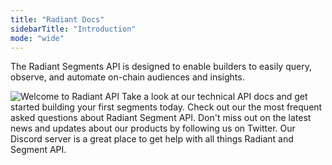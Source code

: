 ```yaml
---
title: "Radiant Docs"
sidebarTitle: "Introduction"
mode: "wide"
---
```


The Radiant Segments API is designed to enable builders to easily query, observe, and automate on-chain audiences and insights.

<img className="w-full" src="/images/radiant-banner.png" alt="Welcome to Radiant API" />

<CardGroup cols={2}>
  <Card
    title="API Docs"
    icon="book-open-cover"
    href="/reference/overview"
  >
    Take a look at our technical API docs and get started building your first segments today.
  </Card>
  <Card title="FAQ" icon="map" href="/faq/faq">
    Check out our the most frequent asked questions about Radiant Segment API. 
  </Card>
</CardGroup>

<CardGroup cols={2}>
  <Card
    title="Follow us on Twitter"
    icon="twitter"
    href="https://twitter.com/radiant_so"
  >
    Don't miss out on the latest news and updates about our products by following us on Twitter.
  </Card>
  <Card
    title="Join Our Discord Community"
    icon="discord"
    href="https://discord.com/invite/AXZTaepWGb"
  >
    Our Discord server is a great place to get help
    with all things Radiant and Segment API.
  </Card>
</CardGroup>